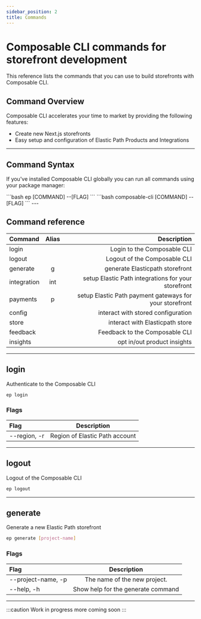```yaml
---
sidebar_position: 2
title: Commands
---
```


# Composable CLI commands for storefront development

This reference lists the commands that you can use to build storefronts with Composable CLI.

## Command Overview

Composable CLI accelerates your time to market by providing the following features:

- Create new Next.js storefronts
- Easy setup and configuration of Elastic Path Products and Integrations

---

## Command Syntax

If you've installed Composable CLI globally you can run all commands using your package manager:

<Tabs>
<TabItem label="Alias" value="alias">
```bash
ep [COMMAND] --[FLAG]
```
</TabItem>
<TabItem label="Standard" value="standard">
```bash
composable-cli [COMMAND] --[FLAG]
```
</TabItem>
</Tabs>
---

## Command reference

| Command     | Alias |                                             Description |
|:------------|:-----:|--------------------------------------------------------:|
| login       |       |                             Login to the Composable CLI |
| logout      |       |                            Logout of the Composable CLI |
| generate    |   g   |                         generate Elasticpath storefront |
| integration |  int  |     setup Elastic Path integrations for your storefront |
| payments    |   p   | setup Elastic Path payment gateways for your storefront |
| config      |       |                      interact with stored configuration |
| store       |       |                         interact with Elasticpath store |
| feedback    |       |                          Feedback to the Composable CLI |
| insights    |       |                             opt in/out product insights |

---

## login

Authenticate to the Composable CLI

```bash
ep login
```

### Flags

| Flag         |          Description           |
|:-------------|:------------------------------:|
| --region, -r | Region of Elastic Path account |

---

## logout

Logout of the Composable CLI

```bash
ep logout
```

---

## generate

Generate a new Elastic Path storefront

```bash
ep generate [project-name]
```

### Flags

| Flag               |            Description             |
|:-------------------|:----------------------------------:|
| --project-name, -p |    The name of the new project.    |
| --help, -h         | Show help for the generate command |

---

:::caution
Work in progress more coming soon
:::
